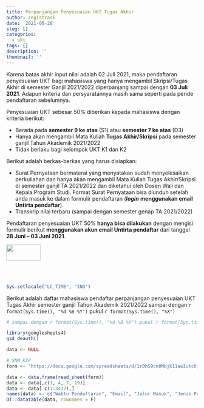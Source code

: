 ```yaml
---
title: Perpanjangan Penyesuaian UKT Tugas Akhir
author: registrasi
date: '2021-06-28'
slug: []
categories:
  - ukt
tags: []
description: ''
thumbnail: ''
---
```


Karena batas akhir input nilai adalah 02 Juli 2021, maka pendaftaran penyesuaian UKT bagi mahasiswa yang hanya mengambil Skripsi/Tugas Akhir di semester Ganjil 2021/2022 diperpanjang sampai dengan **03 Juli 2021**. Adapun kriteria dan persyaratannya masih sama seperti pada peride pendaftaran sebelumnya.

Penyesuaian UKT sebesar 50% diberikan kepada mahasiswa dengan kriteria berikut:

-   Berada pada **semester 9 ke atas** (S1) atau **semester 7 ke atas** (D3)
-   Hanya akan mengambil Mata Kuliah **Tugas Akhir/Skripsi** pada semester ganjil Tahun Akademik 2021/2022
-   Tidak berlaku bagi kelompok UKT K1 dan K2

Berikut adalah berkas-berkas yang harus disiapkan:

-   Surat Pernyataan bermaterai yang menyatakan sudah menyelesaikan perkuliahan dan hanya akan mengambil Mata Kuliah Tugas Akhir/Skripsi di semester ganjil TA 2021/2022 dan diketahui oleh Dosen Wali dan Kepala Program Studi. Format Surat Pernyataan bisa diunduh setelah anda masuk ke dalam formulir pendaftaran (***login*** **menggunakan email Untirta pendaftar**).
-   Transkrip nilai terbaru (sampai dengan semester genap TA 2021/2022)

Pendaftaran penyesuaian UKT 50% **hanya bisa dilakukan** dengan mengisi formulir berikut **menggunakan akun email Untirta pendaftar** dari tanggal **28 Juni -- 03 Juni 2021**.

[![](images/daftar.jpg){width="90" height="42"}](https://docs.google.com/forms/d/e/1FAIpQLSeAnQCdl3no90vsZ6gAPBfJkrCNQOoz9AEYgQufDQ9xyj_eQg/viewform)

<br><br>

```r
Sys.setlocale("LC_TIME", "IND") 
```

Berikut adalah daftar mahasiswa pendaftar perpanjangan penyesuaian UKT Tugas Akhir semester ganjil Tahun Akademik 2021/2022 sampai dengan `r format(Sys.time(), "%d %B %Y")` pukul `r format(Sys.time(), "%X")`

```r
# sampai dengan r format(Sys.time(), "%d %B %Y") pukul r format(Sys.time(), "%X") 

library(googlesheets4)
gs4_deauth()

data <- NULL

# SNM KIP
form <- "https://docs.google.com/spreadsheets/d/1rDhS9cn0Mbjk11awIutcKjrZdbrtQx2uBlbl8Fiv-yQ/edit?usp=sharing"

data <- data.frame(read_sheet(form))
data <- data[,c(1, 4, 7, 19)]
data <- data[-c(1:3437),]
names(data) <- c("Waktu Pendaftaran", "Email", "Jalur Masuk", "Jenis Penyesuaian")
DT::datatable(data, rownames = F)

```
